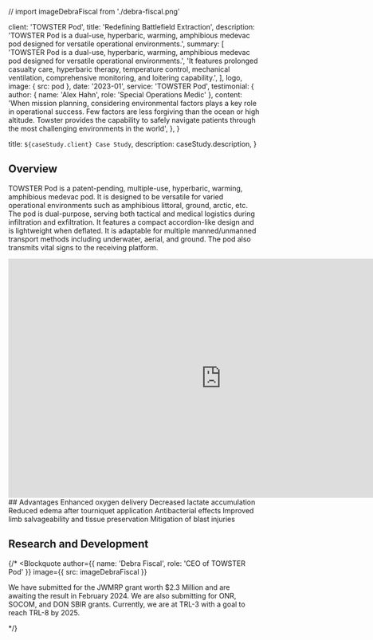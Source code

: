 // import imageDebraFiscal from './debra-fiscal.png'


  client: 'TOWSTER Pod',
  title: 'Redefining Battlefield Extraction',
  description:
    'TOWSTER Pod is a dual-use, hyperbaric, warming, amphibious medevac pod designed for versatile operational environments.',
  summary: [
    'TOWSTER Pod is a dual-use, hyperbaric, warming, amphibious medevac pod designed for versatile operational environments.',
    'It features prolonged casualty care, hyperbaric therapy, temperature control, mechanical ventilation, comprehensive monitoring, and loitering capability.',
  ],
  logo,
  image: { src: pod },
  date: '2023-01',
  service: 'TOWSTER Pod',
  testimonial: {
    author: { name: 'Alex Hahn', role: 'Special Operations Medic' },
    content:
      'When mission planning, considering environmental factors plays a key role in operational success. Few factors are less forgiving than the ocean or high altitude. Towster provides the capability to safely navigate patients through the most challenging environments in the world',
  },
}

  title: `${caseStudy.client} Case Study`,
  description: caseStudy.description,
}

## Overview

TOWSTER Pod is a patent-pending, multiple-use, hyperbaric, warming, amphibious medevac pod. It is designed to be versatile for varied operational environments such as amphibious littoral, ground, arctic, etc. The pod is dual-purpose, serving both tactical and medical logistics during infiltration and exfiltration. It features a compact accordion-like design and is lightweight when deflated. It is adaptable for multiple manned/unmanned transport methods including underwater, aerial, and ground. The pod also transmits vital signs to the receiving platform.

<div className="video-responsive">
  <iframe
    width="853"
    height="480"
    src="https://www.youtube.com/embed/G2zKD8OCK1o"
    frameborder="0"
    allow="accelerometer; autoplay; clipboard-write; encrypted-media; gyroscope; picture-in-picture"
    allowfullscreen
  ></iframe>
</div>
## Advantages

<TagList>
  <TagListItem>Enhanced oxygen delivery</TagListItem>
  <TagListItem>Decreased lactate accumulation</TagListItem>
  <TagListItem>Reduced edema after tourniquet application</TagListItem>
  <TagListItem>Antibacterial effects</TagListItem>
  <TagListItem>Improved limb salvageability and tissue preservation</TagListItem>
  <TagListItem>Mitigation of blast injuries</TagListItem>
</TagList>

## Research and Development

{/* <Blockquote
  author={{ name: 'Debra Fiscal', role: 'CEO of TOWSTER Pod' }}
  image={{ src: imageDebraFiscal }}
>
  We have submitted for the JWMRP grant worth $2.3 Million and are awaiting the result in February 2024. We are also submitting for ONR, SOCOM, and DON SBIR grants. Currently, we are at TRL-3 with a goal to reach TRL-8 by 2025.
</Blockquote> */}

<StatList>
  <StatListItem value="$2.3M" label="JWMRP grant" />
  <StatListItem value="TRL-3" label="Current TRL" />
  <StatListItem value="TRL-8" label="Goal by 2025" />
</StatList>